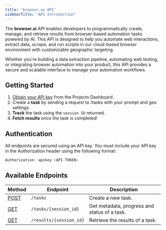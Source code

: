 ```yaml
---
title: 'browser.ai API'
sidebarTitle: "API Introduction"
---
```


The **browser.ai** API enables developers to programmatically create, manage, and retrieve results from browser-based automation tasks powered by AI. This API is designed to help you automate web interactions, extract data, scrape, and run scripts in our cloud-based browser environment with customizable geographic targeting.

Whether you're building a data extraction pipeline, automating web testing, or integrating browser automation into your product, this API provides a secure and scalable interface to manage your automation workflows.

## Getting Started
1. [Obtain your API key](https://docs.browser.ai/api-reference/token) from the Projects Dashboard.
2. Create a **task** by sending a request to /tasks with your prompt and geo settings.
3. **Track** the task using the `session ID` returned.
4. **Fetch results** once the task is completed!

## Authentication
All endpoints are secured using an API key. You must include your API key in the Authorization header using the following format:
```javascript
Authorization: apikey <API-TOKEN>
```

## Available Endpoints
| **Method** | **Endpoint**                  | **Description**                          |
|--------|---------------------------|--------------------------------------|
| [POST](https://docs.browser.ai/api-reference/create-a-new-task)   | `/tasks`                  | Create a new task. |
| [GET](https://docs.browser.ai/api-reference/get-task-metadata)    | `/tasks/{session_id}`     | Get metadata, progress and status of a task.  |
| [GET](https://docs.browser.ai/api-reference/get-task-results)    | `/results/{session_id}`   | Retrieve the results of a task.       |